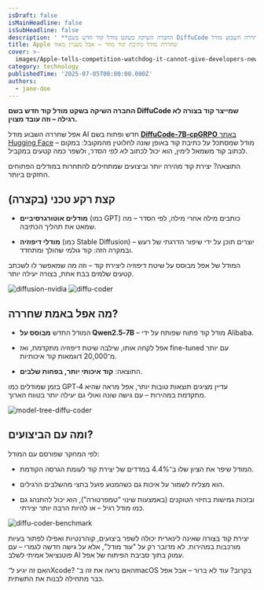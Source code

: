 ```yaml
---
isDraft: false
isMainHeadline: false
isSubHeadline: false
description: ' **החברה השיקה בשקט מודל קוד חדש בשם DiffuCode שמייצר קוד בצורה לא רגילה – וזה עובד מצוין.**  אפל שחררה השבוע מודל AI חדש ופתוח בשם [**Diffu'
title: Apple שחררה מודל כתיבת קוד מוזר – אבל מעניין מאוד
cover: >-
  images/Apple-tells-competition-watchdog-it-cannot-give-developers-new-WebKit-features-for-free.webp
category: technology
publishedTime: '2025-07-05T00:00:00.000Z'
authors:
  - jane-doe
---
```


**החברה השיקה בשקט מודל קוד חדש בשם DiffuCode שמייצר קוד בצורה לא רגילה – וזה עובד מצוין.**

אפל שחררה השבוע מודל AI חדש ופתוח בשם [**DiffuCode‑7B‑cpGRPO** באתר Hugging Face](https://redirect.viglink.com/?format=go&jsonp=vglnk_175172574389011&key=c1c7d488bb2df8a8b659d5d41634d304&libId=mcqa5rtz010023dg000ULhg4fc4zi&loc=https%3A%2F%2F9to5mac.com%2F2025%2F07%2F04%2Fapple-just-released-a-weirdly-interesting-coding-language-model%2F&ccpaConsent=1---&v=1&out=https%3A%2F%2Fhuggingface.co%2Fapple%2FDiffuCoder-7B-cpGRPO&ref=https%3A%2F%2F9to5mac.com%2F&title=Apple%20just%20released%20an%20interesting%20coding%20language%20model%20-%209to5Mac&txt=DiffuCoder-7B-cpGRPO) – מודל שמסתכל על כתיבת קוד באופן שונה לחלוטין מהמקובל: במקום לכתוב קוד משמאל לימין, הוא יכול לכתוב _לא לפי הסדר_, ולשפר כמה קטעים במקביל.

התוצאה? יצירת קוד מהירה יותר וביצועים שמתחילים להתחרות במודלים הפתוחים החזקים ביותר.

## **קצת רקע טכני (בקצרה)**

- **מודלים אוטורגרסיביים** (כמו GPT) כותבים מילה אחרי מילה, לפי הסדר – מה שמאט את תהליך הכתיבה.
    
- **מודלי דיפוזיה** (כמו Stable Diffusion) יוצרים תוכן על ידי שיפור הדרגתי של רעש – ובמקרה הזה: קוד גולמי שהולך ומתחדד.
    

המודל של אפל מבוסס על שיטת דיפוזיה ליצירת קוד – וזה מה שמאפשר לו לשכתב קטעים שלמים בבת אחת, בצורה יעילה יותר.

![diffusion-nvidia](images/diffusion-nvidia.webp) ![diffu-coder](images/diffu-coder.webp)

## **מה אפל באמת שחררה?**

- המודל החדש **מבוסס על Qwen2.5‑7B** – מודל קוד פתוח שפותח על ידי Alibaba.
    
- אפל לקחה אותו, שילבה שיטת דיפוזיה מתקדמת, ואז fine-tuned עם יותר מ־20,000 דוגמאות קוד איכותיות.
    
- התוצאה: **קוד איכותי יותר, בפחות שלבים**.
    

בזמן שמודלים כמו GPT‑4 עדיין מציגים תוצאות טובות יותר, אפל מראה שהיא מתקדמת במהירות – עם גישה שונה ואולי גם יעילה יותר בטווח הארוך.

![model-tree-diffu-coder](images/model-tree-diffu-coder.webp)

## **ומה עם הביצועים?**

לפי המחקר שפורסם עם המודל:

- המודל שיפר את הציון שלו ב־4.4% במדדים של יצירת קוד לעומת הגרסה הקודמת.
    
- הוא מצליח לשמור על איכות גם כשהמנוע פועל בחצי מהשלבים הרגילים.
    
- ובזכות גמישות בחיזוי הטוקנים (באמצעות שינוי “טמפרטורה”), הוא יכול להתנהג גם כמו מודל רגיל – או להיות הרבה יותר יצירתי.
    

![diffu-coder-benchmark](images/diffu-coder-benchmark.webp)

יצירת קוד בצורה שאינה לינארית יכולה לשפר ביצועים, קוהרנטיות ואפילו לפתור בעיות מורכבות במהירות. לא מדובר רק על "עוד מודל", אלא על גישה חדשה לגמרי – עם פוטנציאל אמיתי לשלב AI עמוק בתוך סביבת הפיתוח של אפל.

האם זה יגיע ל־Xcode? האם נראה את זה ב־macOS בקרוב? עוד לא ברור – אבל אפל כבר מתחילה לבנות את התשתית.
